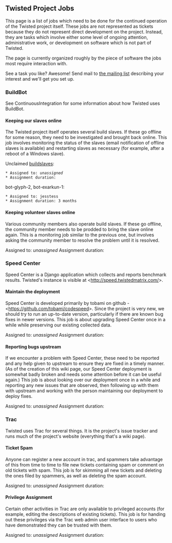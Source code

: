 == Twisted Project Jobs ==

This page is a list of jobs which need to be done for the continued operation of the Twisted project itself.  These jobs are not represented as tickets because they do not represent direct development on the project.  Instead, they are tasks which involve either some level of ongoing attention, administrative work, or development on software which is not part of Twisted.

The page is currently organized roughly by the piece of software the jobs most require interaction with.

See a task you like? Awesome! Send mail to [http://twistedmatrix.com/cgi-bin/mailman/listinfo/twisted-python the mailing list] describing your interest and we'll get you set up.

=== BuildBot ===

See ContinuousIntegration for some information about how Twisted uses BuildBot.  

==== Keeping our slaves online ====

The Twisted project itself operates several build slaves.  If these go offline for some reason, they need to be investigated and brought back online.  This job involves monitoring the status of the slaves (email notification of offline slaves is available) and restarting slaves as necessary (for example, after a reboot of a Windows slave).

Unclaimed [http://buildbot.twistedmatrix.com/buildslaves buildslaves]:
 * Assigned to: ''unassigned''
 * Assignment duration: 

bot-glyph-2, bot-exarkun-1:
 * Assigned to: jesstess
 * Assignment duration: 3 months

==== Keeping volunteer slaves online ====

Various community members also operate build slaves.  If these go offline, the community member needs to be prodded to bring the slave online again.  This is a monitoring job similar to the previous one, but involves asking the community member to resolve the problem until it is resolved.

Assigned to: ''unassigned''
Assignment duration: 

=== Speed Center ===

Speed Center is a Django application which collects and reports benchmark results.  Twisted's instance is visible at <http://speed.twistedmatrix.com/>.

==== Maintain the deployment ====

Speed Center is developed primarily by tobami on github - <https://github.com/tobami/codespeed>.  Since the project is very new, we should try to run an up-to-date version, particularly if there are known bug fixes in newer versions.  This job is about upgrading Speed Center once in a while while preserving our existing collected data.

Assigned to: ''unassigned''
Assignment duration: 

==== Reporting bugs upstream ====

If we encounter a problem with Speed Center, these need to be reported and any help given to upstream to ensure they are fixed in a timely manner.  (As of the creation of this wiki page, our Speed Center deployment is somewhat badly broken and needs some attention before it can be useful again.)  This job is about looking over our deployment once in a while and reporting any new issues that are observed, then following up with them with upstream and working with the person maintaining our deployment to deploy fixes.

Assigned to: ''unassigned''
Assignment duration: 

=== Trac ===

Twisted uses Trac for several things.  It is the project's issue tracker and runs much of the project's website (everything that's a wiki page).

==== Ticket Spam ====

Anyone can register a new account in trac, and spammers take advantage of this from time to time to file new tickets containing spam or comment on old tickets with spam.  This job is for skimming all new tickets and deleting the ones filed by spammers, as well as deleting the spam account.

Assigned to: ''unassigned''
Assignment duration: 

==== Privilege Assignment ====

Certain other activities in Trac are only available to privileged accounts (for example, editing the descriptions of existing tickets).  This job is for handing out these privileges via the Trac web admin user interface to users who have demonstrated they can be trusted with them.

Assigned to: ''unassigned''
Assignment duration: 
